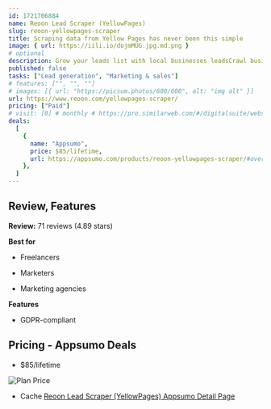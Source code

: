 ```yaml
---
id: 1721706884  
name: Reoon Lead Scraper (YellowPages)
slug: reoon-yellowpages-scraper
title: Scraping data from Yellow Pages has never been this simple
image: { url: https://iili.io/dojmMUG.jpg.md.png }
# optional
description: Grow your leads list with local businesses leadsCrawl business websites for the most up-to-date data
published: false
tasks: ["Lead generation", "Marketing & sales"]
# features: ["", "", ""]
# images: [{ url: "https://picsum.photos/600/600", alt: "img alt" }]
url: https://www.reoon.com/yellowpages-scraper/ 
pricing: ["Paid"]
# visit: [0] # monthly # https://pro.similarweb.com/#/digitalsuite/websiteanalysis/home
deals:
  [
    {
      name: "Appsumo",
      price: $85/lifetime,
      url: https://appsumo.com/products/reoon-yellowpages-scraper/#overview,
    },
  ]
---
```


## Review, Features

**Review:** 71 reviews  (4.89 stars)

**Best for**

- Freelancers

- Marketers

- Marketing agencies

**Features**

- GDPR-compliant

## Pricing - Appsumo Deals

- $85/lifetime

<Img src="https://iili.io/do8oz67.png" alt="Plan Price" />

- Cache [Reoon Lead Scraper (YellowPages) Appsumo Detail Page](https://iili.io/do8or9s.png)


